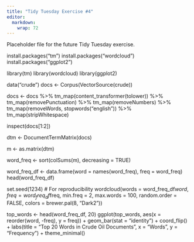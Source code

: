 ```yaml
---
title: "Tidy Tuesday Exercise #4"
editor: 
  markdown: 
    wrap: 72
---
```


Placeholder file for the future Tidy Tuesday exercise.

install.packages("tm") install.packages("wordcloud")
install.packages("ggplot2")

library(tm) library(wordcloud) library(ggplot2)

data("crude") docs \<- Corpus(VectorSource(crude))

docs \<- docs %\>% tm_map(content_transformer(tolower)) %\>%
tm_map(removePunctuation) %\>% tm_map(removeNumbers) %\>%
tm_map(removeWords, stopwords("english")) %\>% tm_map(stripWhitespace)

inspect(docs\[1:2\])

dtm \<- DocumentTermMatrix(docs)

m \<- as.matrix(dtm)

word_freq \<- sort(colSums(m), decreasing = TRUE)

word_freq_df \<- data.frame(word = names(word_freq), freq = word_freq)
head(word_freq_df)

set.seed(1234) \# For reproducibility wordcloud(words =
word_freq_df$word, freq = word_freq_df$freq, min.freq = 2, max.words =
100, random.order = FALSE, colors = brewer.pal(8, "Dark2"))

top_words \<- head(word_freq_df, 20) ggplot(top_words, aes(x =
reorder(word, -freq), y = freq)) + geom_bar(stat = "identity") +
coord_flip() + labs(title = "Top 20 Words in Crude Oil Documents", x =
"Words", y = "Frequency") + theme_minimal()
